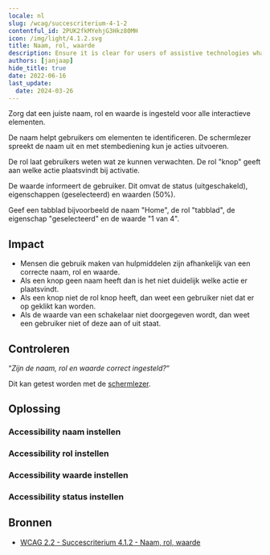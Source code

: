 ```yaml
---
locale: nl
slug: /wcag/succescriterium-4-1-2
contentful_id: 2PUK2fkMYehjG3Hkz80MH
icon: /img/light/4.1.2.svg
title: Naam, rol, waarde
description: Ensure it is clear for users of assistive technologies what actions can be performed.
authors: [janjaap]
hide_title: true
date: 2022-06-16
last_update:
  date: 2024-03-26
---
```


<Hero
  title="Naam, rol, waarde"
  image="/img/light/4.1.2.svg"
  alt="WCAG 4.1.2 - Logo"
  prefix="Succescriterium 4.1.2"
  suffix="Niveau A"
/>

Zorg dat een juiste naam, rol en waarde is ingesteld voor alle interactieve elementen.

De naam helpt gebruikers om elementen te identificeren. De schermlezer spreekt de naam uit en met stembediening kun je acties uitvoeren.

De rol laat gebruikers weten wat ze kunnen verwachten. De rol "knop" geeft aan welke actie plaatsvindt bij activatie.

De waarde informeert de gebruiker. Dit omvat de status (uitgeschakeld), eigenschappen (geselecteerd) en waarden (50%).

Geef een tabblad bijvoorbeeld de naam "Home", de rol "tabblad", de eigenschap "geselecteerd" en de waarde "1 van 4".

## Impact

- Mensen die gebruik maken van hulpmiddelen zijn afhankelijk van een correcte naam, rol en waarde.
- Als een knop geen naam heeft dan is het niet duidelijk welke actie er plaatsvindt.
- Als een knop niet de rol knop heeft, dan weet een gebruiker niet dat er op geklikt kan worden.
- Als de waarde van een schakelaar niet doorgegeven wordt, dan weet een gebruiker niet of deze aan of uit staat.

## Controleren

“*Zijn de naam, rol en waarde correct ingesteld?*“

Dit kan getest worden met de [schermlezer](/nl/stats/schermlezer).

## Oplossing

### Accessibility naam instellen

<CodeSample id="accessibility-name" locale="nl"/>

### Accessibility rol instellen

<CodeSample id="accessibility-role" locale="nl"/>

### Accessibility waarde instellen

<CodeSample id="accessibility-value" locale="nl"/>

### Accessibility status instellen

<CodeSample id="accessibility-state" locale="nl"/>

## Bronnen

- [WCAG 2.2 - Succescriterium 4.1.2 - Naam, rol, waarde](https://www.w3.org/Translations/WCAG22-nl/#naam-rol-waarde)

